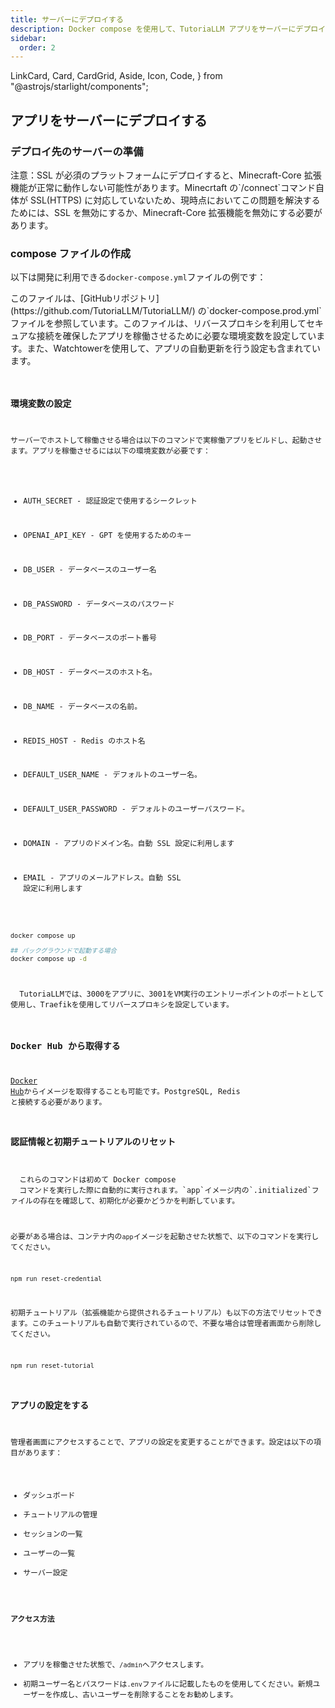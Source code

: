 ```yaml
---
title: サーバーにデプロイする
description: Docker compose を使用して、TutoriaLLM アプリをサーバーにデプロイする方法を説明します。
sidebar:
  order: 2
---
```


  LinkCard,
  Card,
  CardGrid,
  Aside,
  Icon,
  Code,
} from "@astrojs/starlight/components";

## アプリをサーバーにデプロイする

### デプロイ先のサーバーの準備

<Aside type="caution" title="注意！">
  注意：SSL が必須のプラットフォームにデプロイすると、Minecraft-Core
  拡張機能が正常に動作しない可能性があります。Minecrtaft
  の`/connect`コマンド自体が SSL(HTTPS)
  に対応していないため、現時点においてこの問題を解決するためには、SSL
  を無効にするか、Minecraft-Core 拡張機能を無効にする必要があります。
</Aside>

### compose ファイルの作成


以下は開発に利用できる`docker-compose.yml`ファイルの例です：

<Aside type="note" title="ノート">
  このファイルは、[GitHubリポジトリ](https://github.com/TutoriaLLM/TutoriaLLM/)
  の`docker-compose.prod.yml`ファイルを参照しています。このファイルは、リバースプロキシを利用してセキュアな接続を確保したアプリを稼働させるために必要な環境変数を設定しています。また、Watchtowerを使用して、アプリの自動更新を行う設定も含まれています。
</Aside>

<Code code={composeProdExample} lang="yaml" title="./docker-compose.yml" />

### 環境変数の設定

サーバーでホストして稼働させる場合は以下のコマンドで実稼働アプリをビルドし、起動させます。アプリを稼働させるには以下の環境変数が必要です：

- AUTH_SECRET - 認証設定で使用するシークレット
- OPENAI_API_KEY - GPT を使用するためのキー

- DB_USER - データベースのユーザー名
- DB_PASSWORD - データベースのパスワード
- DB_PORT - データベースのポート番号
- DB_HOST - データベースのホスト名。
- DB_NAME - データベースの名前。

- REDIS_HOST - Redis のホスト名

- DEFAULT_USER_NAME - デフォルトのユーザー名。
- DEFAULT_USER_PASSWORD - デフォルトのユーザーパスワード。

- DOMAIN - アプリのドメイン名。自動 SSL 設定に利用します
- EMAIL - アプリのメールアドレス。自動 SSL 設定に利用します

```sh
docker compose up

## バックグラウンドで起動する場合
docker compose up -d

```

<Aside type="note" title="ノート">
  TutoriaLLMでは、3000をアプリに、3001をVM実行のエントリーポイントのポートとして使用し、Traefikを使用してリバースプロキシを設定しています。
</Aside>

### Docker Hub から取得する

[Docker
Hub](https://hub.docker.com/r/soumame/code-tutorial-app)からイメージを取得することも可能です。PostgreSQL,
Redis と接続する必要があります。

### 認証情報と初期チュートリアルのリセット

<Aside type="note" title="ノート">
  これらのコマンドは初めて Docker compose
  コマンドを実行した際に自動的に実行されます。`app`イメージ内の`.initialized`ファイルの存在を確認して、初期化が必要かどうかを判断しています。
</Aside>

必要がある場合は、コンテナ内の`app`イメージを起動させた状態で、以下のコマンドを実行してください。

```sh
npm run reset-credential
```

初期チュートリアル（拡張機能から提供されるチュートリアル）も以下の方法でリセットできます。このチュートリアルも自動で実行されているので、不要な場合は管理者画面から削除してください。

```sh
npm run reset-tutorial
```

### アプリの設定をする

管理者画面にアクセスすることで、アプリの設定を変更することができます。設定は以下の項目があります：

- ダッシュボード
- チュートリアルの管理
- セッションの一覧
- ユーザーの一覧
- サーバー設定

#### アクセス方法

- アプリを稼働させた状態で、`/admin`へアクセスします。
- 初期ユーザー名とパスワードは`.env`ファイルに記載したものを使用してください。新規ユーザーを作成し、古いユーザーを削除することをお勧めします。
